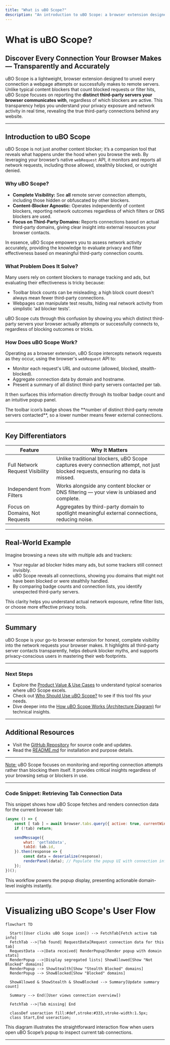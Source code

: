 ```yaml
---
title: "What is uBO Scope?"
description: "An introduction to uBO Scope: a browser extension designed to reveal all attempted and successful connections to remote servers on web pages, regardless of which content blockers are active. See how uBO Scope helps users assess privacy and network exposure by focusing on meaningful third-party connection counts."
---
```


# What is uBO Scope?

## Discover Every Connection Your Browser Makes — Transparently and Accurately

uBO Scope is a lightweight, browser extension designed to unveil every connection a webpage attempts or successfully makes to remote servers. Unlike typical content blockers that count blocked requests or filter hits, uBO Scope focuses on reporting the **distinct third-party servers your browser communicates with**, regardless of which blockers are active. This transparency helps you understand your privacy exposure and network activity in real time, revealing the true third-party connections behind any website.

---

## Introduction to uBO Scope

uBO Scope is not just another content blocker; it’s a companion tool that reveals what happens under the hood when you browse the web. By leveraging your browser’s native `webRequest` API, it monitors and reports all network requests, including those allowed, stealthily blocked, or outright denied.

### Why uBO Scope?

- **Complete Visibility:** See **all** remote server connection attempts, including those hidden or obfuscated by other blockers.
- **Content-Blocker Agnostic:** Operates independently of content blockers, reporting network outcomes regardless of which filters or DNS blockers are used.
- **Focus on Third-Party Domains:** Reports connections based on actual third-party domains, giving clear insight into external resources your browser contacts.

In essence, uBO Scope empowers you to assess network activity accurately, providing the knowledge to evaluate privacy and filter effectiveness based on meaningful third-party connection counts.

### What Problem Does It Solve?

Many users rely on content blockers to manage tracking and ads, but evaluating their effectiveness is tricky because:

- Toolbar block counts can be misleading; a high block count doesn’t always mean fewer third-party connections.
- Webpages can manipulate test results, hiding real network activity from simplistic 'ad blocker tests'.

uBO Scope cuts through this confusion by showing you which distinct third-party servers your browser actually attempts or successfully connects to, regardless of blocking outcomes or tricks.

### How Does uBO Scope Work?

Operating as a browser extension, uBO Scope intercepts network requests as they occur, using the browser's `webRequest` API to:

- Monitor each request's URL and outcome (allowed, blocked, stealth-blocked).
- Aggregate connection data by domain and hostname.
- Present a summary of all distinct third-party servers contacted per tab.

It then surfaces this information directly through its toolbar badge count and an intuitive popup panel.

<Tip>
The toolbar icon’s badge shows the **number of distinct third-party remote servers contacted**, so a lower number means fewer external connections.
</Tip>

---

## Key Differentiators

| Feature                      | Why It Matters                             |
|------------------------------|------------------------------------------|
| Full Network Request Visibility | Unlike traditional blockers, uBO Scope captures every connection attempt, not just blocked requests, ensuring no data is missed. |
| Independent from Filters       | Works alongside any content blocker or DNS filtering — your view is unbiased and complete.|
| Focus on Domains, Not Requests | Aggregates by third-party domain to spotlight meaningful external connections, reducing noise. |

---

## Real-World Example

Imagine browsing a news site with multiple ads and trackers:

- Your regular ad blocker hides many ads, but some trackers still connect invisibly.
- uBO Scope reveals all connections, showing you domains that might not have been blocked or were stealthily handled.
- By comparing badge counts and connection lists, you identify unexpected third-party servers.

This clarity helps you understand actual network exposure, refine filter lists, or choose more effective privacy tools.

---

## Summary

uBO Scope is your go-to browser extension for honest, complete visibility into the network requests your browser makes. It highlights all third-party server contacts transparently, helps debunk blocker myths, and supports privacy-conscious users in mastering their web footprints.

---

### Next Steps
- Explore the [Product Value & Use Cases](./value-and-use-cases) to understand typical scenarios where uBO Scope excels.
- Check out [Who Should Use uBO Scope?](./target-audience) to see if this tool fits your needs.
- Dive deeper into the [How uBO Scope Works (Architecture Diagram)](./high-level-architecture) for technical insights.


---

## Additional Resources
- Visit the [GitHub Repository](https://github.com/gorhill/uBO-Scope) for source code and updates.
- Read the [README.md](../../README.md) for installation and purpose details.


---

<u>Note:</u> uBO Scope focuses on monitoring and reporting connection attempts rather than blocking them itself. It provides critical insights regardless of your browsing setup or blockers in use.


---

### Code Snippet: Retrieving Tab Connection Data

This snippet shows how uBO Scope fetches and renders connection data for the current browser tab:

```javascript
(async () => {
    const [ tab ] = await browser.tabs.query({ active: true, currentWindow: true });
    if (!tab) return;

    sendMessage({
        what: 'getTabData',
        tabId: tab.id,
    }).then(response => {
        const data = deserialize(response);
        renderPanel(data); // Populate the popup UI with connection info
    });
})();
```

This workflow powers the popup display, presenting actionable domain-level insights instantly.


---

# Visualizing uBO Scope's User Flow

```mermaid
flowchart TD

  Start([User clicks uBO Scope icon]) --> FetchTab[Fetch active tab info]
  FetchTab -->|Tab found| RequestData[Request connection data for this tab]
  RequestData -->|Data received| RenderPopup[Render popup with domain stats]
  RenderPopup -->|Display segregated lists| ShowAllowed[Show "Not Blocked" domains]
  RenderPopup --> ShowStealth[Show "Stealth Blocked" domains]
  RenderPopup --> ShowBlocked[Show "Blocked" domains]

  ShowAllowed & ShowStealth & ShowBlocked --> Summary[Update summary count]

  Summary --> End([User views connection overview])

  FetchTab -->|Tab missing| End

  classDef useraction fill:#def,stroke:#333,stroke-width:1.5px;
  class Start,End useraction;
```

This diagram illustrates the straightforward interaction flow when users open uBO Scope’s popup to inspect current tab connections.

---